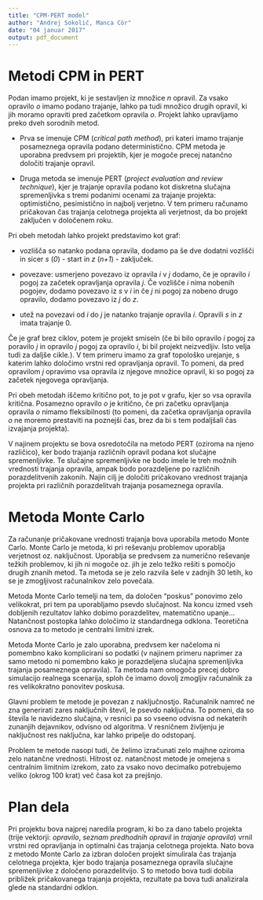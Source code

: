 ```yaml
---
title: "CPM-PERT model"
author: "Andrej Sokolič, Manca Cör"
date: "04 januar 2017"
output: pdf_document
---
```


# Metodi CPM in PERT

Podan imamo projekt, ki je sestavljen iz množice *n* opravil. Za vsako opravilo *o* imamo podano trajanje, lahko pa tudi množico drugih opravil, ki jih moramo opraviti pred začetkom opravila *o*. 
Projekt lahko upravljamo preko dveh sorodnih metod.

- Prva se imenuje CPM (*critical path method*), pri kateri imamo trajanje posameznega opravila podano deterministično. CPM metoda je uporabna predvsem pri projektih, kjer je mogoče precej natančno določiti trajanje opravil. 

- Druga metoda se imenuje PERT (*project evaluation and review technique*), kjer je trajanje opravila podano kot diskretna slučajna spremenljivka s tremi podanimi ocenami za trajanje projekta: optimistično, pesimistično in najbolj verjetno. V tem primeru računamo pričakovan čas trajanja celotnega projekta ali verjetnost, da bo projekt zaključen v določenem roku.

Pri obeh metodah lahko projekt predstavimo kot graf:

- vozlišča so natanko podana opravila, dodamo pa še dve dodatni vozlišči in sicer *s* (*0*) - start in *z* (*n+1*) - zaključek.

- povezave: usmerjeno povezavo iz opravila *i* v *j* dodamo, če je opravilo *i* pogoj za začetek opravljanja opravila *j*. Če vozlišče *i* nima nobenih pogojev, dodamo povezavo iz *s* v *i* in če *j* ni pogoj za nobeno drugo opravilo, dodamo povezavo iz *j* do *z*.  

- utež na povezavi od *i* do *j* je natanko trajanje opravila *i*. Opravili *s* in *z* imata trajanje 0. 

Če je graf brez ciklov, potem je projekt smiseln (če bi bilo opravilo *i* pogoj za poravilo *j* in opravilo *j* pogoj za opravilo *i*, bi bil projekt neizvedljiv. Isto velja tudi za daljše cikle.). V tem primeru imamo za graf topološko urejanje, s katerim lahko določimo vrstni red opravljanja opravil. To pomeni, da pred opravilom *j* opravimo vsa opravila iz njegove množice opravil, ki so pogoj za začetek njegovega opravljanja.

Pri obeh metodah iščemo kritično pot, to je pot v grafu, kjer so vsa opravila kritična. Posamezno opravilo *o* je kritično, če pri začetku opravljanja opravila *o* nimamo fleksibilnosti (to pomeni, da začetka opravljanja opravila *o* ne moremo prestaviti na poznejši čas, brez da bi s tem podaljšali čas izvajanja projekta). 

V najinem projektu se bova osredotočila na metodo PERT (oziroma na njeno različico), ker bodo trajanja različnih opravil podana kot slučajne spremenljivke. Te slučajne spremenljivke ne bodo imele le treh možnih vrednosti trajanja opravila, ampak bodo porazdeljene po različnih porazdelitvenih zakonih. Najin cilj je določiti pričakovano vrednost trajanja projekta pri različnih porazdelitvah trajanja posameznega opravila. 

# Metoda Monte Carlo

Za računanje pričakovane vrednosti trajanja bova uporabila metodo Monte Carlo. Monte Carlo je metoda, ki pri reševanju problemov uporablja verjetnost oz. naključnost. Uporablja se predvsem za numerično reševanje težkih problemov, ki jih ni mogoče oz. jih je zelo težko rešiti s pomočjo drugih znanih metod. Ta metoda se je zelo razvila šele v zadnjih 30 letih, ko se je zmogljivost računalnikov zelo povečala.

Metoda Monte Carlo temelji na tem, da določen "poskus" ponovimo zelo velikokrat, pri tem pa uporabljamo psevdo slučajnost. Na koncu izmed vseh dobljenih rezultatov lahko dobimo porazdelitev, matematično upanje... Natančnost postopka lahko določimo iz standardnega odklona. Teoretična osnova za to metodo je centralni limitni izrek.

Metoda Monte Carlo je zalo uporabna, predvsem ker načeloma ni pomembno kako komplicirani so podatki (v najinem primeru naprimer za samo metodo ni pomembno kako je porazdeljena slučajna spremenljivka trajanja posameznega opravila). Ta metoda nam omogoča precej dobro simulacijo realnega scenarija, sploh če imamo dovolj zmogljiv računalnik za res velikokratno ponovitev poskusa. 

Glavni problem te metode je povezan z naključnostjo. Računalnik namreč ne zna generirati zares naključnih števil, le psevdo naključna. To pomeni, da so števila le navidezno slučajna, v resnici pa so vseeno odvisna od nekaterih zunanjih dejavnikov, odvisno od algoritma. V resničnem življenju je naključnost res naključna, kar lahko pripelje do odstopanj. 


Problem te metode nasopi tudi, če želimo izračunati zelo majhne oziroma zelo natančne vrednosti. Hitrost oz. natančnost metode je omejena s centralnim limitnim izrekom, zato za vsako novo decimalko potrebujemo veliko (okrog 100 krat) več časa kot za prejšnjo. 

# Plan dela

Pri projektu bova najprej naredila program, ki bo za dano tabelo projekta (trije vektorji: *opravilo*, *seznam predhodnih opravil* in *trajanje opravila*) vrnil vrstni red opravljanja in optimalni čas trajanja celotnega projekta. Nato bova z metodo Monte Carlo za izbran določen projekt simulirala čas trajanja celotnega projekta, kjer bodo trajanja posameznega opravila slučajne spremenljivke z določeno porazdelitvijo. S to metodo bova tudi dobila približek pričakovanega trajanja projekta, rezultate pa bova tudi analizirala glede na standardni odklon.

